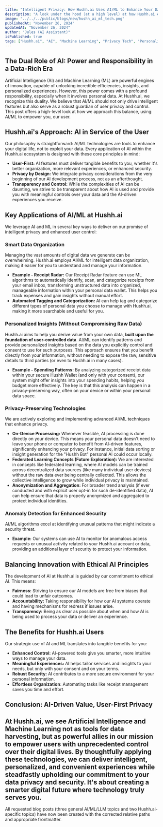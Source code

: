 ```yaml
---
title: "Intelligent Privacy: How Hushh.ai Uses AI/ML to Enhance Your Data Control"
description: "A look under the hood (at a high level) at how Hushh.ai employs Artificial Intelligence and Machine Learning to deliver personalized experiences while prioritizing user privacy and data security."
image: "../../../public/blogs/new/hushh_ai_ml_tech.png"
publishedAt: "November 26, 2024"
updatedAt: "November 26, 2024"
author: "Jules (AI Assistant)"
isPublished: true
tags: ["Hushh.ai", "AI", "Machine Learning", "Privacy Tech", "Personalization", "User Control"]
---
```


## The Dual Role of AI: Power and Responsibility in a Data-Rich Era

Artificial Intelligence (AI) and Machine Learning (ML) are powerful engines of innovation, capable of unlocking incredible efficiencies, insights, and personalized experiences. However, this power comes with a profound responsibility, especially when it involves personal data. At Hushh.ai, we recognize this duality. We believe that AI/ML should not only drive intelligent features but also serve as a robust guardian of user privacy and control. This post offers a high-level look at how we approach this balance, using AI/ML to empower you, our user.

## Hushh.ai's Approach: AI in Service of the User

Our philosophy is straightforward: AI/ML technologies are tools to enhance your digital life, not to exploit your data. Every application of AI within the Hushh.ai ecosystem is designed with these core principles in mind:
*   **User-First:** AI features must deliver tangible benefits to you, whether it's better organization, more relevant experiences, or enhanced security.
*   **Privacy by Design:** We integrate privacy considerations from the very beginning of our AI development process, not as an afterthought.
*   **Transparency and Control:** While the complexities of AI can be daunting, we strive to be transparent about how AI is used and provide you with meaningful controls over your data and the AI-driven experiences you receive.

## Key Applications of AI/ML at Hushh.ai

We leverage AI and ML in several key ways to deliver on our promise of intelligent privacy and enhanced user control:

### Smart Data Organization
Managing the vast amounts of digital data we generate can be overwhelming. Hushh.ai employs AI/ML for intelligent data organization, making it easier for you to understand and manage your information.
*   **Example - Receipt Radar:** Our Receipt Radar feature can use ML algorithms to automatically identify, scan, and categorize receipts from your email inbox, transforming unstructured data into organized, manageable information within your personal data wallet. This helps you track expenses and gain insights without manual effort.
*   **Automated Tagging and Categorization:** AI can help tag and categorize different types of personal data you choose to manage with Hushh.ai, making it more searchable and useful for you.

### Personalized Insights (Without Compromising Raw Data)
Hushh.ai aims to help you derive value from your own data, **built upon the foundation of user-controlled data**. AI/ML can identify patterns and provide personalized insights based on the data you explicitly control and consent to use for such purposes. This approach ensures that you benefit directly from your information, without needing to expose the raw, sensitive details to third parties (or even to Hushh.ai in many cases).
*   **Example - Spending Patterns:** By analyzing categorized receipt data within your secure Hushh Wallet (and only with your consent), our system might offer insights into your spending habits, helping you budget more effectively. The key is that this analysis can happen in a privacy-preserving way, often on your device or within your personal data space.

### Privacy-Preserving Technologies
We are actively exploring and implementing advanced AI/ML techniques that enhance privacy.
*   **On-Device Processing:** Whenever feasible, AI processing is done directly on your device. This means your personal data doesn't need to leave your phone or computer to benefit from AI-driven features, significantly enhancing your privacy. For instance, initial data sorting or insight generation for the "Hushh Bot" personal AI could occur locally.
*   **Federated Learning Concepts (Future Exploration):** We are interested in concepts like federated learning, where AI models can be trained across decentralized data sources (like many individual user devices) without the raw data ever being centrally collected. This allows the collective intelligence to grow while individual privacy is maintained.
*   **Anonymization and Aggregation:** For broader trend analysis (if ever conducted and with explicit user opt-in for such de-identified data), AI can help ensure that data is properly anonymized and aggregated to protect individual identities.

### Anomaly Detection for Enhanced Security
AI/ML algorithms excel at identifying unusual patterns that might indicate a security threat.
*   **Example:** Our systems can use AI to monitor for anomalous access requests or unusual activity related to your Hushh.ai account or data, providing an additional layer of security to protect your information.

## Balancing Innovation with Ethical AI Principles

The development of AI at Hushh.ai is guided by our commitment to ethical AI. This means:
*   **Fairness:** Striving to ensure our AI models are free from biases that could lead to unfair outcomes.
*   **Accountability:** Taking responsibility for how our AI systems operate and having mechanisms for redress if issues arise.
*   **Transparency:** Being as clear as possible about when and how AI is being used to process your data or deliver an experience.

## The Benefits for Hushh.ai Users

Our strategic use of AI and ML translates into tangible benefits for you:
*   **Enhanced Control:** AI-powered tools give you smarter, more intuitive ways to manage your data.
*   **Meaningful Experiences:** AI helps tailor services and insights to your needs, but only with your consent and on your terms.
*   **Robust Security:** AI contributes to a more secure environment for your personal information.
*   **Effortless Organization:** Automating tasks like receipt management saves you time and effort.

## Conclusion: AI-Driven Value, User-First Privacy

At Hushh.ai, we see Artificial Intelligence and Machine Learning not as tools for data harvesting, but as powerful allies in our mission to empower users with unprecedented control over their digital lives. By thoughtfully applying these technologies, we can deliver intelligent, personalized, and convenient experiences while steadfastly upholding our commitment to your data privacy and security. It's about creating a smarter digital future where technology truly serves you.
---

All requested blog posts (three general AI/ML/LLM topics and two Hushh.ai-specific topics) have now been created with the corrected relative paths and appropriate frontmatter.
